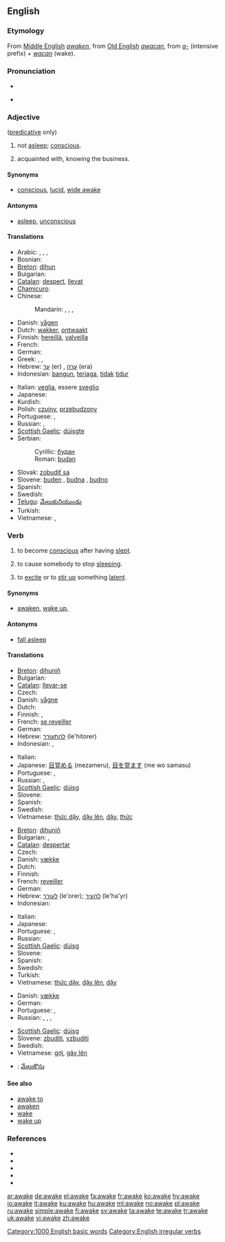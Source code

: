 ==English==

===Etymology===
From [[Middle English]] ''[[awaken]]'', from [[Old English]] ''[[awacan]]'', from ''[[a-]]'' (intensive prefix) + ''[[wacan]]'' (wake).

===Pronunciation===
* {{IPA|/əˈweɪk/}}
* {{audio|en-us-awake.ogg|Audio (US)}}
*: {{rhymes|eɪk}}

===Adjective===
{{en-adj}} ([[predicative]] only)

# not [[asleep]]; [[conscious]].
# {{vulgar}} acquainted with, knowing the business.

====Synonyms====
* {{sense|conscious}} [[conscious]], [[lucid]], [[wide awake]]

====Antonyms====
* {{sense|conscious}} [[asleep]], [[unconscious]]

====Translations====
{{trans-top|conscious}}
* Arabic: {{t|ar|مستيقظ|tr=mustayqiZ|sc=Arab}},  {{t|ar|ساهد|tr=saahid|sc=Arab}},  {{t|ar|يقظ|tr=yaqiZ|sc=Arab}},  {{t|ar|متنبه|tr=mutanabbih|sc=Arab}}
* Bosnian: {{t-|bs|budan|m}}
* [[Breton]]: [[dihun]]
* Bulgarian: {{t|bg|буден|sc=Cyrl}}
* [[Catalan]]: [[despert]], [[llevat]]
* [[Chamicuro]]: {{tø|ccc|ikakwi'ti}}
* Chinese:
*: Mandarin: {{t|cmn|醒着|tr=xǐngzhe|sc=Hani}},  {{t|cmn|醒覺|sc=Hani}},  {{t|cmn|醒觉|tr=xǐngjué|sc=Hani}},  {{t-|cmn|清醒|tr=qīngxǐng|sc=Hani}}
* Danish: [[vågen]]
* Dutch: [[wakker]], [[ontwaakt]]
* Finnish: [[hereillä]], [[valveilla]]
* French: {{t+|fr|éveillé}}
* German: {{t+|de|wach}}
* Greek: {{t|el|αφυπνισμένος|m|tr=afipnisménos|sc=Grek}},  {{t|el|ξυπνητός|m|tr=ksipnitós|sc=Grek}},  {{t|el|ξύπνιος|m|tr=ksípnios|sc=Grek}}
* Hebrew: [[ער]] (er) {{m}}, [[ערה]] (era) {{f}}
* Indonesian: [[bangun]], [[jaga|terjaga]], [[tidak]] [[tidur]]
{{trans-mid}}
* Italian: [[veglia]], essere [[sveglio]]
* Japanese: {{t|ja|目が覚めて|tr=me-ga samete|sc=Jpan}}
* Kurdish: {{t|ku|به‌خه‌به‌ر|tr=bexeber|sc=ku-Arab}}
* Polish: [[czujny]], [[przebudzony]]
* Portuguese: {{t+|pt|desperto}}, {{t+|pt|acordado}}
* Russian: {{t|ru|бодрствующий|tr=bódrstvujuščij|sc=Cyrl}}, {{t|ru|проснувшийся|tr=prosnúvšijsja|sc=Cyrl}}
* [[Scottish Gaelic]]: [[dùisgte]]
* Serbian:
*: Cyrillic: [[будан#Serbian|будан]] {{m}}
*: Roman: [[budan#Serbian|budan]] {{m}}
* Slovak: [[zobudiť sa]]
* Slovene: [[buden]] {{m}}, [[budna]] {{f}}, [[budno]] {{n}}
* Spanish: {{t+|es|despierto}}
* Swedish: {{t+|sv|vaken}}
* [[Telugu]]: [[మేలుకునియుండు]]
* Turkish: {{t|tr|uyanık}}
* Vietnamese: {{t+|vi|thức|xs=Vietnamese}}, {{t+|vi|thức dậy|xs=Vietnamese}}
{{trans-bottom}}

===Verb===
{{en-verb|awakes|awaking|'''[[awoke]]''' ''or'' '''[[awaked]]'''|'''[[awoken]]''' ''or'' '''[[awaked]]'''}}

# {{intransitive}} to become [[conscious]] after having [[sleep|slept]].
# {{transitive}} to cause somebody to stop [[sleep|sleeping]].
# {{transitive}} to [[excite]] or to [[stir up]] something [[latent]].

====Synonyms====
* {{sense|to gain consciousness}} [[awaken]], [[wake up]],

====Antonyms====
* {{sense|to gain consciousness}} [[fall asleep]]

====Translations====
{{trans-top|to gain consciousness}}
* [[Breton]]: [[dihuniñ]]
* Bulgarian: {{t|bg|събуждам се|sc=Cyrl}}
* [[Catalan]]: [[llevar-se]]
* Czech: {{t-|cs|vzbudit se}}
* Danish: [[vågne]]
* Dutch: {{t+|nl|ontwaken}}
* Finnish: {{t-|fi|herätä}}, {{t-|fi|havahtua}}
* French: [[se reveiller]]
* German: {{t+|de|aufwachen}}
* Hebrew: [[להתעורר]] (le'hitorer)
* Indonesian: {{t-|id|bangun|xs=Indonesian}}, {{t+|id|jaga|alt=terjaga|xs=Indonesian}}
{{trans-mid}}
* Italian: {{t+|it|svegliarsi}}
* Japanese: [[目覚める]] (mezameru), [[目を覚ます]] (me wo samasu)
* Portuguese: {{t+|pt|acordar}}, {{t+|pt|despertar}}
* Russian: {{t+|ru|просыпаться|tr=prosypát'sja|sc=Cyrl}}, {{t|ru|пробуждаться|tr=probuždát'sja|sc=Cyrl}}
* [[Scottish Gaelic]]: [[dùisg]]
* Slovene: {{t+|sl|zbuditi se}}
* Spanish: {{t+|es|despertarse}}
* Swedish: {{t|sv|vakna}}
* Vietnamese: [[thức dậy]], [[dậy lên]], [[dậy]], [[thức]]
{{trans-bottom}}

{{trans-top|to cause someone to stop sleeping}}
* [[Breton]]: [[dihuniñ]]
* Bulgarian: {{t|bg|будя|sc=Cyrl}},  {{t|bg|събуждам|sc=Cyrl}}
* [[Catalan]]: [[despertar]]
* Czech: {{t-|cs|vzbudit}}
* Danish: [[vække]]
* Dutch: {{t+|nl|wekken}}
* Finnish: {{t+|fi|herättää}}
* French: [[reveiller]]
* German: {{t+|de|aufwecken}}
* Hebrew: [[לעורר]] (le'orer); [[להעיר]] (le'ha'yr)
* Indonesian: {{t-|id|bangun|alt=membangunkan|xs=Indonesian}}
{{trans-mid}}
* Italian: {{t+|it|svegliare}}
* Japanese: {{t-|ja|起こす|tr=okosu|sc=Jpan}}
* Portuguese: {{t+|pt|despertar}}, {{t+|pt|acordar}}
* Russian: {{t+|ru|будить|tr=budít’|sc=Cyrl}}
* [[Scottish Gaelic]]: [[dùisg]]
* Slovene: {{t+|sl|zbuditi}}
* Spanish: {{t-|es|despertar}}
* Swedish: {{t|sv|väcka}}
* Turkish: {{t+|tr|uyandırmak}}
* Vietnamese: [[thức dậy]], [[dậy lên]], [[dậy]]
{{trans-bottom}}

{{trans-top|to excite something latent}}
* Danish: [[vække]]
* German: {{t-|de|erwecken}}
* Portuguese: {{t+|pt|despertar}}, {{t+|pt|acordar}}
* Russian: {{t|ru|пробуждать|tr=probuždát'|sc=Cyrl}}, {{t+|ru|будить|tr=budít’|sc=Cyrl}}, {{t+|ru|вызывать|tr=vyzyvát’|sc=Cyrl}}, {{t|ru|возбуждать|tr=vozbuždát'|sc=Cyrl}}
{{trans-mid}}
* [[Scottish Gaelic]]: [[dùisg]]
* Slovene: [[zbuditi]], [[vzbuditi]]
* Swedish: {{t|sv|väcka}}
* Vietnamese: [[gợi]], [[gây lên]]
{{trans-bottom}}

{{checktrans-top}}
* {{ttbc|Telugu}}: [[మేలుకొను]]
{{trans-bottom}}

====See also====
* [[awake to]]
* [[awaken]]
* [[wake]]
* [[wake up]]

===References===
* {{R:American Heritage 2000|awake}}
* {{R:Dictionary.com|awake}}
* {{R:WordNet 2003|awake}}
* {{R:Century 1911}}
* {{R:Webster 1913}}

[[Category:1000 English basic words]]
[[Category:English irregular verbs]]

[[ar:awake]]
[[de:awake]]
[[el:awake]]
[[fa:awake]]
[[fr:awake]]
[[ko:awake]]
[[hy:awake]]
[[io:awake]]
[[it:awake]]
[[ku:awake]]
[[hu:awake]]
[[ml:awake]]
[[no:awake]]
[[pl:awake]]
[[ru:awake]]
[[simple:awake]]
[[fi:awake]]
[[sv:awake]]
[[ta:awake]]
[[te:awake]]
[[tr:awake]]
[[uk:awake]]
[[vi:awake]]
[[zh:awake]]